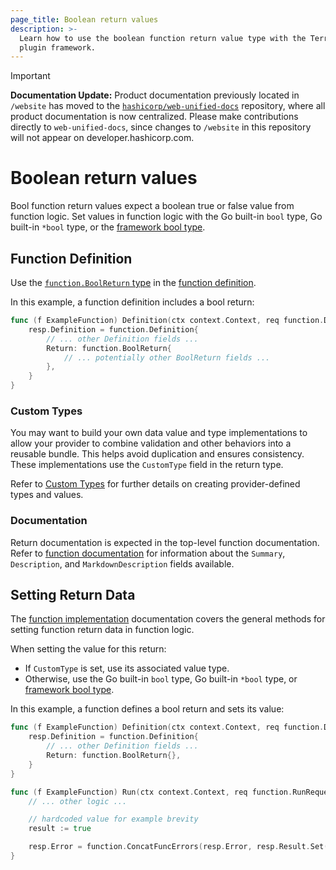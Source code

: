 ```yaml
---
page_title: Boolean return values
description: >-
  Learn how to use the boolean function return value type with the Terraform
  plugin framework.
---
```


> [!IMPORTANT]  
> **Documentation Update:** Product documentation previously located in `/website` has moved to the [`hashicorp/web-unified-docs`](https://github.com/hashicorp/web-unified-docs) repository, where all product documentation is now centralized. Please make contributions directly to `web-unified-docs`, since changes to `/website` in this repository will not appear on developer.hashicorp.com.

# Boolean return values

Bool function return values expect a boolean true or false value from function logic. Set values in function logic with the Go built-in `bool` type, Go built-in `*bool` type, or the [framework bool type](/terraform/plugin/framework/handling-data/types/bool).

## Function Definition

Use the [`function.BoolReturn` type](https://pkg.go.dev/github.com/hashicorp/terraform-plugin-framework/function#BoolReturn) in the [function definition](/terraform/plugin/framework/functions/implementation#definition-method).

In this example, a function definition includes a bool return:

```go
func (f ExampleFunction) Definition(ctx context.Context, req function.DefinitionRequest, resp *function.DefinitionResponse) {
    resp.Definition = function.Definition{
        // ... other Definition fields ...
        Return: function.BoolReturn{
            // ... potentially other BoolReturn fields ...
        },
    }
}
```

### Custom Types

You may want to build your own data value and type implementations to allow your provider to combine validation and other behaviors into a reusable bundle. This helps avoid duplication and ensures consistency. These implementations use the `CustomType` field in the return type.

Refer to [Custom Types](/terraform/plugin/framework/handling-data/types/custom) for further details on creating provider-defined types and values.

### Documentation

Return documentation is expected in the top-level function documentation. Refer to [function documentation](/terraform/plugin/framework/functions/documentation) for information about the `Summary`, `Description`, and `MarkdownDescription` fields available.

## Setting Return Data

The [function implementation](/terraform/plugin/framework/functions/implementation) documentation covers the general methods for setting function return data in function logic.

When setting the value for this return:

* If `CustomType` is set, use its associated value type.
* Otherwise, use the Go built-in `bool` type, Go built-in `*bool` type, or [framework bool type](/terraform/plugin/framework/handling-data/types/bool).

In this example, a function defines a bool return and sets its value:

```go
func (f ExampleFunction) Definition(ctx context.Context, req function.DefinitionRequest, resp *function.DefinitionResponse) {
    resp.Definition = function.Definition{
        // ... other Definition fields ...
        Return: function.BoolReturn{},
    }
}

func (f ExampleFunction) Run(ctx context.Context, req function.RunRequest, resp *function.RunResponse) {
    // ... other logic ...

    // hardcoded value for example brevity
    result := true

    resp.Error = function.ConcatFuncErrors(resp.Error, resp.Result.Set(ctx, &result))
}
```
